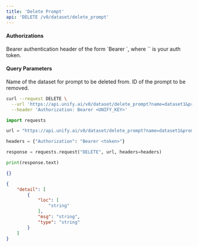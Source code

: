 ```yaml
---
title: 'Delete Prompt'
api: 'DELETE /v0/dataset/delete_prompt'
---
```



#### Authorizations

<ParamField header="Authorization" type="string" required="true">
  Bearer authentication header of the form `Bearer <token>`, where `<token>` is your auth token.
</ParamField>

#### Query Parameters

<ParamField query="name" type="string" required="true">
Name of the dataset for prompt to be deleted from.
</ParamField>

<ParamField query="prompt_id" type="string" required="true">
ID of the prompt to be removed.
</ParamField>

<RequestExample>

```bash cURL
curl --request DELETE \
  --url 'https://api.unify.ai/v0/dataset/delete_prompt?name=dataset1&prompt_id=123' \
  --header 'Authorization: Bearer <UNIFY_KEY>'
```

```python Python
import requests

url = "https://api.unify.ai/v0/dataset/delete_prompt?name=dataset1&prompt_id=123"

headers = {"Authorization": "Bearer <token>"}

response = requests.request("DELETE", url, headers=headers)

print(response.text)
```

</RequestExample>
<ResponseExample>

```json 200
{}
```

```json 422
{
    "detail": [
        {
            "loc": [
                "string"
            ],
            "msg": "string",
            "type": "string"
        }
    ]
}
```

</ResponseExample>
